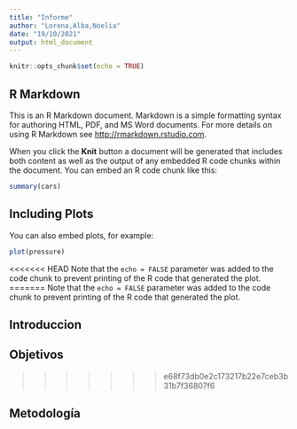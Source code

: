 ```yaml
---
title: "Informe"
author: "Lorena,Alba,Noelia"
date: "19/10/2021"
output: html_document
---
```


```r
knitr::opts_chunk$set(echo = TRUE)
```

## R Markdown

This is an R Markdown document. Markdown is a simple formatting syntax for authoring HTML, PDF, and MS Word documents. For more details on using R Markdown see <http://rmarkdown.rstudio.com>.

When you click the **Knit** button a document will be generated that includes both content as well as the output of any embedded R code chunks within the document. You can embed an R code chunk like this:

```r
summary(cars)
```

## Including Plots

You can also embed plots, for example:

```r
plot(pressure)
```

<<<<<<< HEAD
Note that the `echo = FALSE` parameter was added to the code chunk to prevent printing of the R code that generated the plot.
=======
Note that the `echo = FALSE` parameter was added to the code chunk to prevent printing of the R code that generated the plot.

## Introduccion

## Objetivos 
>>>>>>> e68f73db0e2c173217b22e7ceb3b31b7f36807f6

## Metodología
